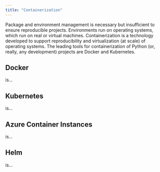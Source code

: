 ```yaml
---
title: "Containerization"
---
```


Package and environment management is necessary but insufficient to ensure reproducible projects. Environments run on operating systems, which run on real or virtual machines. Containerization is a technology developed to support reproducibility and virtualization (at scale) of operating systems. The leading tools for containerization of Python (or, really, any development) projects are Docker and Kubernetes. 

## Docker
is...

## Kubernetes
is... 

## Azure Container Instances
is...

## Helm
is...

